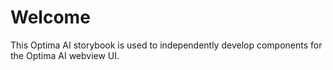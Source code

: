 
<Meta title="Welcome" />

# Welcome

This Optima AI storybook is used to independently develop components for the Optima AI webview UI.
